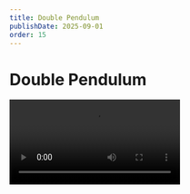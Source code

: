 ```yaml
---
title: Double Pendulum
publishDate: 2025-09-01
order: 15
---
```



# Double Pendulum

<Video
  src={Pendulum}
  controls={true}
  autoplay={false}
  class="mx-auto my-8 max-w-[50%] rounded-xl shadow-lg"
/>

